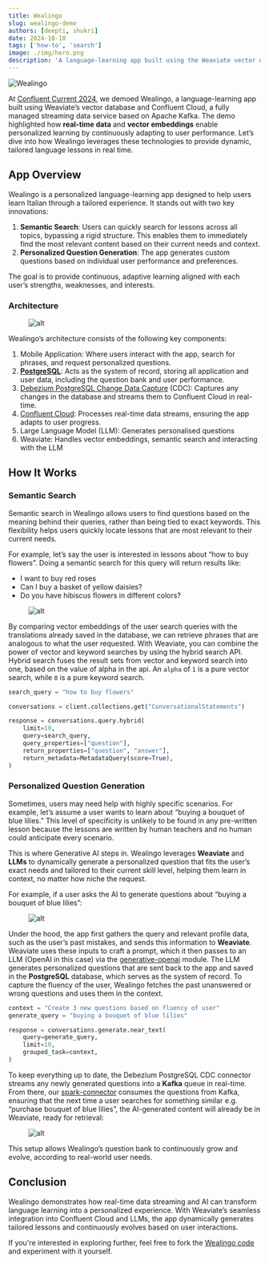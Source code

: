 ```yaml
---
title: Wealingo
slug: wealingo-demo
authors: [deepti, shukri]
date: 2024-10-10
tags: ['how-to', 'search']
image: ./img/hero.png
description: 'A language-learning app built using the Weaviate vector database and Confluent Cloud.'
---
```


![Wealingo](./img/hero.png)

At [Confluent Current 2024](https://current.confluent.io/), we demoed Wealingo, a language-learning app built using Weaviate’s vector database and Confluent Cloud, a fully managed streaming data service based on Apache Kafka. The demo highlighted how **real-time data** and **vector embeddings** enable personalized learning by continuously adapting to user performance. Let’s dive into how Wealingo leverages these technologies to provide dynamic, tailored language lessons in real time.

## App Overview

Wealingo is a personalized language-learning app designed to help users learn Italian through a tailored experience. It stands out with two key innovations:

1. **Semantic Search**: Users can quickly search for lessons across all topics, bypassing a rigid structure. This enables them to immediately find the most relevant content based on their current needs and context.
2. **Personalized Question Generation**: The app generates custom questions based on individual user performance and preferences.

The goal is to provide continuous, adaptive learning aligned with each user’s strengths, weaknesses, and interests.

### Architecture

<figure style={{ maxWidth: "90%", margin: "0 auto" }}>
  <img
    src={require('./img/image.png').default}
    alt="alt"
    style={{ width: "100%" }}
  />
</figure>

Wealingo’s architecture consists of the following key components:

1. Mobile Application: Where users interact with the app, search for phrases, and request personalized questions.
2. [**PostgreSQL**](https://www.postgresql.org/): Acts as the system of record, storing all application and user data, including the question bank and user performance.
3. [Debezium PostgreSQL Change Data Capture](https://debezium.io/documentation/reference/stable/connectors/postgresql.html) (CDC): Captures any changes in the database and streams them to Confluent Cloud in real-time.
4. [Confluent Cloud](https://www.confluent.io/confluent-cloud/): Processes real-time data streams, ensuring the app adapts to user progress.
5. Large Language Model (LLM): Generates personalised questions
6. Weaviate: Handles vector embeddings, semantic search and interacting with the LLM

## How It Works

### Semantic Search

Semantic search in Wealingo allows users to find questions based on the meaning behind their queries, rather than being tied to exact keywords. This flexibility helps users quickly locate lessons that are most relevant to their current needs.

For example, let’s say the user is interested in lessons about “how to buy flowers”. Doing a semantic search for this query will return results like:

- I want to buy red roses
- Can I buy a basket of yellow daisies?
- Do you have hibiscus flowers in different colors?

<figure style={{ maxWidth: "90%", margin: "0 auto" }}>
  <img
    src={require('./img/image1.png').default}
    alt="alt"
    style={{ width: "100%" }}
  />
</figure>

By comparing vector embeddings of the user search queries with the translations already saved in the database, we can retrieve phrases that are analogous to what the user requested. With Weaviate, you can combine the power of vector and keyword searches by using the hybrid search API. Hybrid search fuses the result sets from vector and keyword search into one, based on the value of alpha in the api. An `alpha` of `1` is a pure vector search, while `0` is a pure keyword search. 

```python
search_query = "how to buy flowers"

conversations = client.collections.get("ConversationalStatements")

response = conversations.query.hybrid(
    limit=10,
    query=search_query,
    query_properties=["question"],
    return_properties=["question", "answer"],
    return_metadata=MetadataQuery(score=True),
)
```

### Personalized Question Generation

Sometimes, users may need help with highly specific scenarios. For example, let’s assume a user wants to learn about “buying a bouquet of blue lilies.” This level of specificity is unlikely to be found in any pre-written lesson because the lessons are written by human teachers and no human could anticipate every scenario.

This is where Generative AI steps in. Wealingo leverages **Weaviate** and **LLMs** to dynamically generate a personalized question that fits the user’s exact needs and tailored to their current skill level, helping them learn in context, no matter how niche the request.

For example, if a user asks the AI to generate questions about  “buying a bouquet of blue lilies”:

<figure style={{ maxWidth: "60%", margin: "0 auto" }}>
  <img
    src={require('./img/image2.png').default}
    alt="alt"
    style={{ width: "100%" }}
  />
</figure>

Under the hood,  the app first gathers the query and relevant profile data, such as the user’s past mistakes, and sends this information to **Weaviate**. Weaviate uses these inputs to craft a prompt, which it then passes to an LLM (OpenAI in this case) via the [generative-openai](https://weaviate.io/developers/weaviate/model-providers/openai/generative) module. The LLM generates personalized questions that are sent back to the app and saved in the **PostgreSQL** database, which serves as the system of record. To capture the fluency of the user, Wealingo fetches the past unanswered or wrong questions and uses them in the context. 

```python
context = "Create 3 new questions based on fluency of user"
generate_query = "buying a bouquet of blue lilies"

response = conversations.generate.near_text(
    query=generate_query,
    limit=10,
    grouped_task=context,
)
```

To keep everything up to date, the Debezium PostgreSQL CDC connector streams any newly generated questions into a **Kafka** queue in real-time. From there, our [spark-connector](https://github.com/weaviate/spark-connector) consumes the questions from Kafka, ensuring that the next time a user searches for something similar e.g. “purchase bouquet of blue lilies”, the AI-generated content will already be in Weaviate, ready for retrieval:

<figure style={{ maxWidth: "80%", margin: "0 auto" }}>
  <img
    src={require('./img/image3.png').default}
    alt="alt"
    style={{ width: "100%" }}
  />
</figure>

This setup allows Wealingo’s question bank to continuously grow and evolve, according to real-world user needs.

## Conclusion

Wealingo demonstrates how real-time data streaming and AI can transform language learning into a personalized experience. With Weaviate’s seamless integration into Confluent Cloud and LLMs, the app dynamically generates tailored lessons and continuously evolves based on user interactions.

If you're interested in exploring further, feel free to fork the [Wealingo code](https://github.com/weaviate/wealingo-demo) and experiment with it yourself.


<WhatsNext />
